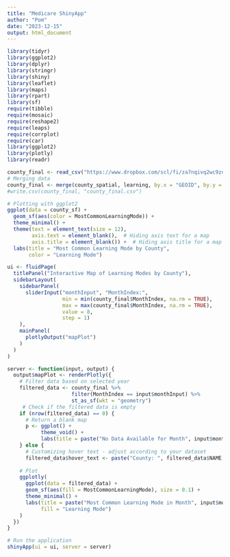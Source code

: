 ```yaml
---
title: "Medicare ShinyApp"
author: "Pom"
date: "2023-12-15"
output: html_document
---
```

```r
library(tidyr)
library(ggplot2)
library(dplyr)
library(stringr)
library(shiny)
library(leaflet)
library(maps)
library(rpart)
library(sf)
require(tibble)
require(mosaic)
require(reshape2)
require(leaps)
require(corrplot)
require(car)
library(ggplot2)
library(plotly)
library(readr)
```
```r
county_final <- read_csv("https://www.dropbox.com/scl/fi/za7nqivq2wc9zoiusw7z6/county_final.csv?rlkey=o9qf0kr5i844v6nsuh7a3fgub&dl=1")
# Merging data
county_final <- merge(county_spatial, learning, by.x = "GEOID", by.y = "fips")
#write.csv(county_final, "county_final.csv")

# Plotting with ggplot2
ggplot(data = county_sf) +
  geom_sf(aes(color = MostCommonLearningMode)) +
  theme_minimal() +
  theme(text = element_text(size = 12),
        axis.text = element_blank(),  # Hiding axis text for a map
        axis.title = element_blank()) +  # Hiding axis title for a map
  labs(title = "Most Common Learning Mode by County",
       color = "Learning Mode")

ui <- fluidPage(
  titlePanel("Interactive Map of Learning Modes by County"),
  sidebarLayout(
    sidebarPanel(
      sliderInput("monthInput", "MonthIndex:",
                  min = min(county_final$MonthIndex, na.rm = TRUE),
                  max = max(county_final$MonthIndex, na.rm = TRUE),
                  value = 8,
                  step = 1)
    ),
    mainPanel(
      plotlyOutput("mapPlot")
    )
  )
)

server <- function(input, output) {
  output$mapPlot <- renderPlotly({
    # Filter data based on selected year
    filtered_data <- county_final %>%
                     filter(MonthIndex == input$monthInput) %>%
                     st_as_sf(wkt = "geometry")  
     # Check if the filtered data is empty
    if (nrow(filtered_data) == 0) {
      # Return a blank map
      p <- ggplot() +
           theme_void() +
           labs(title = paste("No Data Available for Month", input$monthInput))
    } else {
      # Customizing hover text - adjust according to your dataset
      filtered_data$hover_text <- paste("County: ", filtered_data$NAME, "State: ", filtered_data$STATEFP, "\nMost common learning mode: ", filtered_data$MostCommonLearningMode)}
   
    # Plot
    ggplotly(
      ggplot(data = filtered_data) +
      geom_sf(aes(fill = MostCommonLearningMode), size = 0.1) +
      theme_minimal() +
      labs(title = paste("Most Common Learning Mode in Month", input$monthInput),
           fill = "Learning Mode")
    )
  })
}

# Run the application 
shinyApp(ui = ui, server = server)
```
